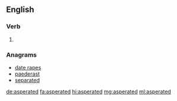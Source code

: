 ==English==

===Verb===
{{head|en|verb form}}

# {{en-past of|asperate}}

===Anagrams===
* [[date rapes#English|date rapes]]
* [[paederast#English|paederast]]
* [[separated#English|separated]]

[[de:asperated]]
[[fa:asperated]]
[[hi:asperated]]
[[mg:asperated]]
[[ml:asperated]]